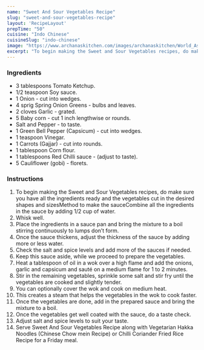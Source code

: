 ---
name: "Sweet And Sour Vegetables Recipe"
slug: "sweet-and-sour-vegetables-recipe"
layout: 'RecipeLayout'
prepTime: "50"
cuisine: "Indo Chinese"
cuisineSlug: "indo-chinese"
image: "https://www.archanaskitchen.com/images/archanaskitchen/World_Asian/Sweet_and_Sour_Vegetables_Indian_Chinese_Recipes-1.jpg"
excerpt: "To begin making the Sweet and Sour Vegetables recipes, do make sure you have all the ingredients ready and the vegetables cut in the desired shapes and sizesMethod to make the sauceCombine all the ingredients in the sauce by adding 12 cup of water"
---

### Ingredients

- 3 tablespoons Tomato Ketchup.
- 1/2 teaspoon Soy sauce.
- 1 Onion - cut into wedges.
- 4 sprig Spring Onion Greens - bulbs and leaves.
- 2 cloves Garlic - grated.
- 5 Baby corn - cut 1 inch lengthwise or rounds.
- Salt and Pepper - to taste.
- 1 Green Bell Pepper (Capsicum) - cut into wedges.
- 1 teaspoon Vinegar.
- 1 Carrots (Gajjar) - cut into rounds.
- 1 tablespoon Corn flour.
- 1 tablespoons Red Chilli sauce - (adjust to taste).
- 5 Cauliflower (gobi) - florets.

### Instructions

1. To begin making the Sweet and Sour Vegetables recipes, do make sure you have all the ingredients ready and the vegetables cut in the desired shapes and sizesMethod to make the sauceCombine all the ingredients in the sauce by adding 1/2 cup of water.
1. Whisk well.
1. Place the ingredients in a sauce pan and bring the mixture to a boil stirring continuously to lumps don’t form.
1. Once the sauce thickens, adjust the thickness of the sauce by adding more or less water.
1. Check the salt and spice levels and add more of the sauces if needed.
1. Keep this sauce aside, while we proceed to prepare the vegetables.
1. Heat a tablespoon of oil in a wok over a high flame and add the onions, garlic and capsicum and sauté on a medium flame for 1 to 2 minutes.
1. Stir in the remaining vegetables, sprinkle some salt and stir fry until the vegetables are cooked and slightly tender.
1. You can optionally cover the wok and cook on medium heat.
1. This creates a steam that helps the vegetables in the wok to cook faster.
1. Once the vegetables are done, add in the prepared sauce and bring the mixture to a boil.
1. Once the vegetables get well coated with the sauce, do a taste check.
1. Adjust salt and spice levels to suit your taste.
1. Serve Sweet And Sour Vegetables Recipe along with Vegetarian Hakka Noodles (Chinese Chow mein Recipe) or Chilli Coriander Fried Rice Recipe for a Friday meal.
